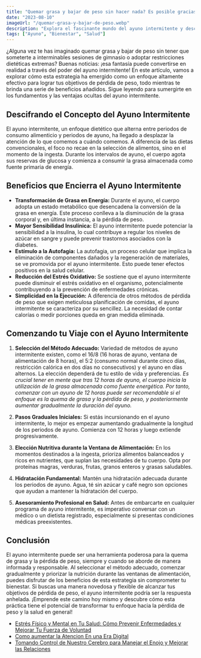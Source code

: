 ```yaml
---
title: "Quemar grasa y bajar de peso sin hacer nada? Es posible gracias al ayuno intermitente!"
date: "2023-08-10"
imageUrl: "/quemar-grasa-y-bajar-de-peso.webp"
description: "Explora el fascinante mundo del ayuno intermitente y descubre estrategias efectivas para quemar grasa y alcanzar tus metas de pérdida de peso. Desde métodos de ayuno hasta pautas dietéticas, sumérgete en un enfoque integral diseñado para potenciar la eficacia del ayuno intermitente y lograr resultados sostenibles."
tags: ["Ayuno", "Bienestar", "Salud"]
---
```


<CustomImage
  src="https://raw.githubusercontent.com/sebiten/posts/main/images/quemar-grasa-y-bajar-de-peso.webp"
  alt="Quemar grasa y bajar de peso sin hacer nada? Es posible gracias al ayuno intermitente"
/>

¿Alguna vez te has imaginado quemar grasa y bajar de peso sin tener que someterte a interminables sesiones de gimnasio o adoptar restricciones dietéticas extremas? Buenas noticias: ¡esa fantasía puede convertirse en realidad a través del poder del ayuno intermitente! En este artículo, vamos a explorar cómo esta estrategia ha emergido como un enfoque altamente efectivo para lograr tus objetivos de pérdida de peso, todo mientras te brinda una serie de beneficios añadidos. Sigue leyendo para sumergirte en los fundamentos y las ventajas ocultas del ayuno intermitente.

## Descifrando el Concepto del Ayuno Intermitente

El ayuno intermitente, un enfoque dietético que alterna entre periodos de consumo alimenticio y periodos de ayuno, ha llegado a desplazar la atención de lo que comemos a cuándo comemos. A diferencia de las dietas convencionales, el foco no recae en la selección de alimentos, sino en el momento de la ingesta. Durante los intervalos de ayuno, el cuerpo agota sus reservas de glucosa y comienza a consumir la grasa almacenada como fuente primaria de energía.

## Beneficios que Encierra el Ayuno Intermitente

- **Transformación de Grasa en Energía:** Durante el ayuno, el cuerpo adopta un estado metabólico que desencadena la conversión de la grasa en energía. Este proceso conlleva a la disminución de la grasa corporal y, en última instancia, a la pérdida de peso.
- **Mayor Sensibilidad Insulínica:** El ayuno intermitente puede potenciar la sensibilidad a la insulina, lo cual contribuye a regular los niveles de azúcar en sangre y puede prevenir trastornos asociados con la diabetes.
- **Estímulo a la Autofagia:** La autofagia, un proceso celular que implica la eliminación de componentes dañados y la regeneración de materiales, se ve promovida por el ayuno intermitente. Esto puede tener efectos positivos en la salud celular.
- **Reducción del Estrés Oxidativo:** Se sostiene que el ayuno intermitente puede disminuir el estrés oxidativo en el organismo, potencialmente contribuyendo a la prevención de enfermedades crónicas.
- **Simplicidad en la Ejecución:** A diferencia de otros métodos de pérdida de peso que exigen meticulosa planificación de comidas, el ayuno intermitente se caracteriza por su sencillez. La necesidad de contar calorías o medir porciones queda en gran medida eliminada.

## Comenzando tu Viaje con el Ayuno Intermitente

1. **Selección del Método Adecuado:** Variedad de métodos de ayuno intermitente existen, como el 16/8 (16 horas de ayuno, ventana de alimentación de 8 horas), el 5:2 (consumo normal durante cinco días, restricción calórica en dos días no consecutivos) y el ayuno en días alternos. La elección dependerá de tu estilo de vida y preferencias.
   _Es crucial tener en mente que tras 12 horas de ayuno, el cuerpo inicia la utilización de la grasa almacenada como fuente energética. Por tanto, comenzar con un ayuno de 12 horas puede ser recomendable si el enfoque es la quema de grasa y la pérdida de peso, y posteriormente aumentar gradualmente la duración del ayuno._

2. **Pasos Graduales Iniciales:** Si estás incursionando en el ayuno intermitente, lo mejor es empezar aumentando gradualmente la longitud de los periodos de ayuno. Comienza con 12 horas y luego extiende progresivamente.
3. **Elección Nutritiva durante la Ventana de Alimentación:** En los momentos destinados a la ingesta, prioriza alimentos balanceados y ricos en nutrientes, que suplan las necesidades de tu cuerpo. Opta por proteínas magras, verduras, frutas, granos enteros y grasas saludables.
4. **Hidratación Fundamental:** Mantén una hidratación adecuada durante los periodos de ayuno. Agua, té sin azúcar y café negro son opciones que ayudan a mantener la hidratación del cuerpo.
5. **Asesoramiento Profesional en Salud:** Antes de embarcarte en cualquier programa de ayuno intermitente, es imperativo conversar con un médico o un dietista registrado, especialmente si presentas condiciones médicas preexistentes.

## Conclusión

El ayuno intermitente puede ser una herramienta poderosa para la quema de grasa y la pérdida de peso, siempre y cuando se aborde de manera informada y responsable. Al seleccionar el método adecuado, comenzar gradualmente y priorizar la nutrición durante las ventanas de alimentación, puedes disfrutar de los beneficios de esta estrategia sin comprometer tu bienestar. Si buscas una manera novedosa y flexible de alcanzar tus objetivos de pérdida de peso, el ayuno intermitente podría ser la respuesta anhelada. ¡Emprende este camino hoy mismo y descubre cómo esta práctica tiene el potencial de transformar tu enfoque hacia la pérdida de peso y la salud en general!

- [Estrés Físico y Mental en Tu Salud: Cómo Prevenir Enfermedades y Mejorar Tu Fuerza de Voluntad](https://abelardo.blog/posts/estres-fisico-y-mental)
- [Como aumentar la Atencion En una Era Digital](https://abelardo.blog/posts/aumentar-la-atencion)
- [Tomando Control de Nuestro Cerebro para Manejar el Enojo y Mejorar las Relaciones](https://abelardo.blog/posts/como-manejar-el-enojo)
